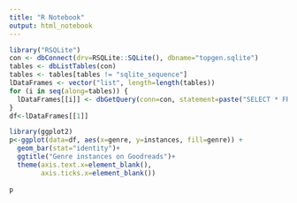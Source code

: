 ```yaml
---
title: "R Notebook"
output: html_notebook
---
```


```r
library("RSQLite")
con <- dbConnect(drv=RSQLite::SQLite(), dbname="topgen.sqlite")
tables <- dbListTables(con)
tables <- tables[tables != "sqlite_sequence"]
lDataFrames <- vector("list", length=length(tables))
for (i in seq(along=tables)) {
  lDataFrames[[i]] <- dbGetQuery(conn=con, statement=paste("SELECT * FROM '", tables[[i]], "'", sep=""))
}
df<-lDataFrames[[1]]
```


```r
library(ggplot2)
p<-ggplot(data=df, aes(x=genre, y=instances, fill=genre)) +
  geom_bar(stat="identity")+
  ggtitle("Genre instances on Goodreads")+
  theme(axis.text.x=element_blank(),
        axis.ticks.x=element_blank())
  
p
```




